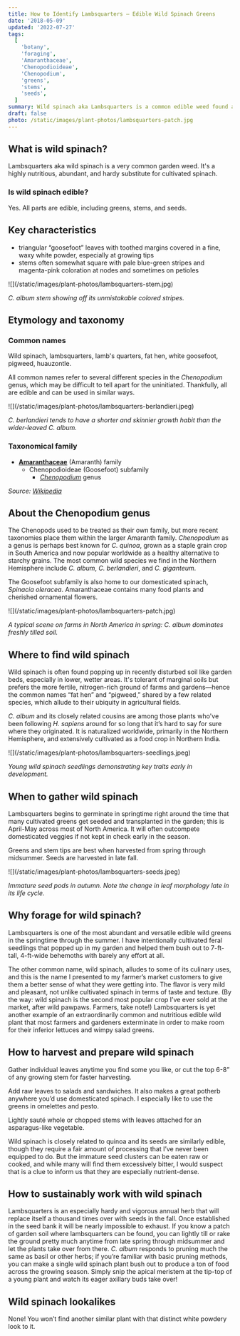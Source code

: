 ```yaml
---
title: How to Identify Lambsquarters — Edible Wild Spinach Greens
date: '2018-05-09'
updated: '2022-07-27'
tags:
  [
    'botany',
    'foraging',
    'Amaranthaceae',
    'Chenopodioideae',
    'Chenopodium',
    'greens',
    'stems',
    'seeds',
  ]
summary: Wild spinach aka Lambsquarters is a common edible weed found all around the world and featured in Mexican and Indian cuisine.
draft: false
photo: /static/images/plant-photos/lambsquarters-patch.jpg
---
```



<div className="rounded-lg bg-gray-100 p-4 dark:bg-gray-800">
  <TOCInline toc={props.toc} toHeading={3} asDisclosure />
</div>

## What is wild spinach?

Lambsquarters aka wild spinach is a very common garden weed.
It's a highly nutritious, abundant, and hardy substitute for cultivated spinach.

### Is wild spinach edible?

Yes. All parts are edible, including greens, stems, and seeds.

## Key characteristics

- triangular “goosefoot” leaves with toothed margins covered in a fine, waxy white powder, especially at growing tips
- stems often somewhat square with pale blue-green stripes and
  magenta-pink coloration at nodes and sometimes on petioles

<div className="bg-gray-100 dark:bg-gray-800 p-4 rounded-lg">
![](/static/images/plant-photos/lambsquarters-stem.jpg)

_C. album stem showing off its unmistakable colored stripes._

</div>

## Etymology and taxonomy

### Common names

Wild spinach, lambsquarters, lamb's quarters, fat hen, white goosefoot, pigweed, huauzontle.

All common names refer to several different species in the _Chenopodium_ genus, which may be difficult to tell apart for the uninitiated.
Thankfully, all are edible and can be used in similar ways.

<div className="bg-gray-100 dark:bg-gray-800 p-4 rounded-lg">
![](/static/images/plant-photos/lambsquarters-berlandieri.jpeg)

_C. berlandieri tends to have a shorter and skinnier growth habit than the wider-leaved C. album._

</div>

### Taxonomical family

- [**Amaranthaceae**](/tags/amaranthaceae/) (Amaranth) family
  - Chenopodioideae (Goosefoot) subfamily
    - [_Chenopodium_](/tags/chenopodium/) genus

_Source: [Wikipedia](https://en.wikipedia.org/wiki/Chenopodium)_

## About the Chenopodium genus

The Chenopods used to be treated as their own family, but more recent taxonomies place them within the larger Amaranth family.
_Chenopodium_ as a genus is perhaps best known for _C. quinoa_, grown as a staple grain crop in South America and now popular worldwide as a healthy alternative to starchy grains.
The most common wild species we find in the Northern Hemisphere include _C. album_, _C. berlandieri_, and _C. giganteum_.

The Goosefoot subfamily is also home to our domesticated spinach, _Spinacia oleracea_.
Amaranthaceae contains many food plants and cherished ornamental flowers.

<div className="bg-gray-100 dark:bg-gray-800 p-4 rounded-lg">
![](/static/images/plant-photos/lambsquarters-patch.jpg)

_A typical scene on farms in North America in spring: C. album dominates freshly tilled soil._

</div>

## Where to find wild spinach

Wild spinach is often found popping up in recently disturbed soil like garden beds, especially in lower, wetter areas.
It's tolerant of marginal soils but prefers the more fertile, nitrogen-rich ground of farms and gardens—hence the common names “fat hen” and “pigweed,” shared by a few related species, which allude to their ubiquity in agricultural fields.

_C. album_ and its closely related cousins are among those plants who've been following _H. sapiens_ around for so long that it’s hard to say for sure where they originated.
It is naturalized worldwide, primarily in the Northern Hemisphere, and extensively cultivated as a food crop in Northern India.

<div className="bg-gray-100 dark:bg-gray-800 p-4 rounded-lg">
![](/static/images/plant-photos/lambsquarters-seedlings.jpeg)

_Young wild spinach seedlings demonstrating key traits early in development._

</div>

## When to gather wild spinach

Lambsquarters begins to germinate in springtime right around the time that many cultivated greens get seeded and transplanted in the garden; this is April-May across most of North America.
It will often outcompete domesticated veggies if not kept in check early in the season.

Greens and stem tips are best when harvested from spring through midsummer.
Seeds are harvested in late fall.

<div className="bg-gray-100 dark:bg-gray-800 p-4 rounded-lg">
![](/static/images/plant-photos/lambsquarters-seeds.jpeg)

_Immature seed pods in autumn. Note the change in leaf morphology late in its life cycle._

</div>

## Why forage for wild spinach?

Lambsquarters is one of the most abundant and versatile edible wild greens in the springtime through the summer. I have intentionally cultivated feral seedlings that popped up in my garden and helped them bush out to 7-ft-tall, 4-ft-wide behemoths with barely any effort at all.

The other common name, wild spinach, alludes to some of its culinary uses, and this is the name I presented to my farmer’s market customers to give them a better sense of what they were getting into.
The flavor is very mild and pleasant, not unlike cultivated spinach in terms of taste and texture.
(By the way: wild spinach is the second most popular crop I’ve ever sold at the market, after wild pawpaws.
Farmers, take note!)
Lambsquarters is yet another example of an extraordinarily common and nutritious edible wild plant that most farmers and gardeners exterminate in order to make room for their inferior lettuces and wimpy salad greens.

## How to harvest and prepare wild spinach

Gather individual leaves anytime you find some you like, or cut the top 6-8” of any growing stem for faster harvesting.

Add raw leaves to salads and sandwiches.
It also makes a great potherb anywhere you’d use domesticated spinach.
I especially like to use the greens in omelettes and pesto.

Lightly sauté whole or chopped stems with leaves attached for an asparagus-like vegetable.

Wild spinach is closely related to quinoa and its seeds are similarly edible, though they require a fair amount of processing that I’ve never been equipped to do.
But the immature seed clusters can be eaten raw or cooked, and while many will find them excessively bitter, I would suspect that is a clue to inform us that they are especially nutrient-dense.

## How to sustainably work with wild spinach

Lambsquarters is an especially hardy and vigorous annual herb that will replace itself a thousand times over with seeds in the fall.
Once established in the seed bank it will be nearly impossible to exhaust.
If you know a patch of garden soil where lambsquarters can be found, you can lightly till or rake the ground pretty much anytime from late spring through midsummer and let the plants take over from there.
_C. album_ responds to pruning much the same as basil or other herbs; if you’re familiar with basic pruning methods, you can make a single wild spinach plant bush out to produce a ton of food across the growing season. Simply snip the apical meristem at the tip-top of a young plant and watch its eager axillary buds take over!

## Wild spinach lookalikes

None!
You won’t find another similar plant with that distinct white powdery look to it.

<BookCTA />
